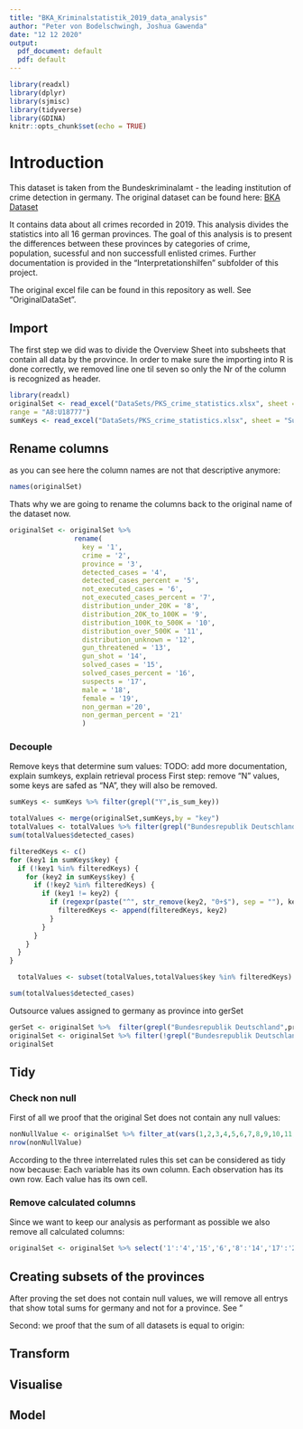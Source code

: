 ```yaml
---
title: "BKA_Kriminalstatistik_2019_data_analysis"
author: "Peter von Bodelschwingh, Joshua Gawenda"
date: "12 12 2020"
output:
  pdf_document: default
  pdf: default
---
```


```r
library(readxl)
library(dplyr)
library(sjmisc)
library(tidyverse)
library(GDINA)
knitr::opts_chunk$set(echo = TRUE)
```



# Introduction
This dataset is taken from the  Bundeskriminalamt - the leading institution of crime detection in germany.
The original dataset can be found here: 
[BKA Dataset](https://www.bka.de/DE/AktuelleInformationen/StatistikenLagebilder/PolizeilicheKriminalstatistik/PKS2019/PKSTabellen/LandFalltabellen/landFalltabellen.html?nn=130872)

It contains data about all crimes recorded in 2019. This analysis divides the statistics into all 16 german provinces. The goal of this analysis is to present the differences between these provinces by categories of crime, population, sucessful and non successfull enlisted crimes. Further documentation is provided in the "Interpretationshilfen" subfolder of this project.  

The original excel file can be found in this repository as well. See "OriginalDataSet". 


## Import
The first step we did was to divide the Overview Sheet into subsheets that contain all data by the province. In order to make sure the importing into R is done correctly, we removed line one til seven so only the Nr of the column is recognized as header. 
 
```r
library(readxl)
originalSet <- read_excel("DataSets/PKS_crime_statistics.xlsx", sheet = "Data",
range = "A8:U18777") 
sumKeys <- read_excel("DataSets/PKS_crime_statistics.xlsx", sheet = "Sumkeys")

```

## Rename columns
as you can see here the column names are not that descriptive anymore: 
```r
names(originalSet)
```
Thats why we are going to rename the columns back to the original name of the dataset now. 
```r
originalSet <- originalSet %>% 
                rename(
                  key = '1',
                  crime = '2',
                  province = '3',
                  detected_cases = '4',
                  detected_cases_percent = '5',
                  not_executed_cases = '6',
                  not_executed_cases_percent = '7',
                  distribution_under_20K = '8',
                  distribution_20K_to_100K = '9',
                  distribution_100K_to_500K = '10',
                  distribution_over_500K = '11',
                  distribution_unknown = '12',
                  gun_threatened = '13',
                  gun_shot = '14',
                  solved_cases = '15',
                  solved_cases_percent = '16',
                  suspects = '17',
                  male = '18',
                  female = '19',
                  non_german ='20',
                  non_german_percent = '21'
                  )
```
 

### Decouple
Remove keys that determine sum values:
TODO: add more documentation, explain sumkeys, explain retrieval process 
First step: remove "N" values, some keys are safed as "NA", they will also be removed.
```r
sumKeys <- sumKeys %>% filter(grepl("Y",is_sum_key))
```

```r
totalValues <- merge(originalSet,sumKeys,by = "key")
totalValues <- totalValues %>% filter(grepl("Bundesrepublik Deutschland",province))
sum(totalValues$detected_cases)
```

```r
filteredKeys <- c()
for (key1 in sumKeys$key) {
  if (!key1 %in% filteredKeys) {
    for (key2 in sumKeys$key) {
      if (!key2 %in% filteredKeys) {
        if (key1 != key2) {
          if (regexpr(paste("^", str_remove(key2, "0+$"), sep = ""), key1)[1] == 1) {
            filteredKeys <- append(filteredKeys, key2)
          }
        }
      }
    }
  }
}
```

```r


  totalValues <- subset(totalValues,totalValues$key %in% filteredKeys)

sum(totalValues$detected_cases)
```

 




Outsource values assigned to germany as province into gerSet
```r
gerSet <- originalSet %>%  filter(grepl("Bundesrepublik Deutschland",province))
originalSet <- originalSet %>% filter(!grepl("Bundesrepublik Deutschland",province))
originalSet
```


## Tidy
### Check non null
First of all we proof that the original Set does not contain any null values: 
```r
nonNullValue <- originalSet %>% filter_at(vars(1,2,3,4,5,6,7,8,9,10,11,12,13,14,15,16,17,18,19,20,21),any_vars(is.na(.)))
nrow(nonNullValue)
```

According to the three interrelated rules this set can be considered as tidy now because:
    Each variable has its own column.
    Each observation has its own row.
    Each value has its own cell.

### Remove calculated columns
Since we want to keep our analysis as performant as possible we also remove all calculated columns:
```r
originalSet <- originalSet %>% select('1':'4','15','6','8':'14','17':'20')
```


## Creating subsets of the provinces
After proving the set does not contain null values, we will remove all entrys that show total sums for germany and not for a province. See "




Second: we proof that the sum of all datasets is equal to origin: 


## Transform
## Visualise 
## Model 




